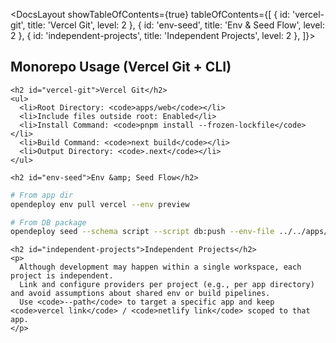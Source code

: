 

<DocsLayout showTableOfContents={true} tableOfContents={[
  { id: 'vercel-git', title: 'Vercel Git', level: 2 },
  { id: 'env-seed', title: 'Env & Seed Flow', level: 2 },
  { id: 'independent-projects', title: 'Independent Projects', level: 2 },
]}>
  <article className="prose prose-gray dark:prose-invert max-w-none">
    <h1>Monorepo Usage (Vercel Git + CLI)</h1>

    <h2 id="vercel-git">Vercel Git</h2>
    <ul>
      <li>Root Directory: <code>apps/web</code></li>
      <li>Include files outside root: Enabled</li>
      <li>Install Command: <code>pnpm install --frozen-lockfile</code></li>
      <li>Build Command: <code>next build</code></li>
      <li>Output Directory: <code>.next</code></li>
    </ul>

    <h2 id="env-seed">Env &amp; Seed Flow</h2>

```bash
# From app dir
opendeploy env pull vercel --env preview

# From DB package
opendeploy seed --schema script --script db:push --env-file ../../apps/web/.env.preview.local --yes
```

    <h2 id="independent-projects">Independent Projects</h2>
    <p>
      Although development may happen within a single workspace, each project is independent.
      Link and configure providers per project (e.g., per app directory) and avoid assumptions about shared env or build pipelines.
      Use <code>--path</code> to target a specific app and keep <code>vercel link</code> / <code>netlify link</code> scoped to that app.
    </p>
  </article>
</DocsLayout>
